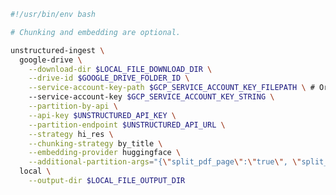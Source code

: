 ```bash CLI
#!/usr/bin/env bash

# Chunking and embedding are optional.

unstructured-ingest \
  google-drive \
    --download-dir $LOCAL_FILE_DOWNLOAD_DIR \
    --drive-id $GOOGLE_DRIVE_FOLDER_ID \
    --service-account-key-path $GCP_SERVICE_ACCOUNT_KEY_FILEPATH \ # Or
    --service-account-key $GCP_SERVICE_ACCOUNT_KEY_STRING \
    --partition-by-api \
    --api-key $UNSTRUCTURED_API_KEY \
    --partition-endpoint $UNSTRUCTURED_API_URL \
    --strategy hi_res \
    --chunking-strategy by_title \
    --embedding-provider huggingface \
    --additional-partition-args="{\"split_pdf_page\":\"true\", \"split_pdf_allow_failed\":\"true\", \"split_pdf_concurrency_level\": 15}" \
  local \
    --output-dir $LOCAL_FILE_OUTPUT_DIR
```
